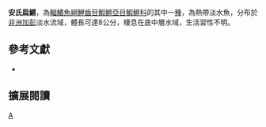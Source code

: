 {{Speciesbox 
| taxon = Epiplatys ansorgii
| status = LC
| status_system = IUCN3.1
| authority = [[Boulenger|Boulenger]], 1911
| synonyms = *''Haplochilus ansorgii,Boulenger, 1911''
*''Aplocheilus ansorgii,Boulenger, 1911''
*''Panchax ansorgii,Boulenger, 1911''
*''Aplocheilus ansorgei,Boulenger, 1911''
*''Epiplatys ansorgei,Boulenger, 1911''
*''Haplochilus ansorgei,Boulenger, 1911''
}}
'''安氏扁鱂'''，為[[輻鰭魚綱|輻鰭魚綱]][[鯉齒目|鯉齒目]][[鰕鱂亞目|鰕鱂亞目]][[鰕鱂科|鰕鱂科]]的其中一[[種|種]]，為熱帶淡水魚，分布於[[非洲|非洲]][[加彭|加彭]]淡水流域，體長可達8公分，棲息在底中層水域，生活習性不明。

== 參考文獻 ==
*{{FishBase_species|genus=Epiplatys|species=ansorgii |year=2014|month=7}}

== 擴展閱讀 ==
{{refbegin}}
{{wikispecies-inline|Epiplatys ansorgii|安氏扁鱂}}
{{refend}}
{{Taxonbar|from=Q570055}}

[[Category:扁鱂屬|A]]


{{魚類小作品}}